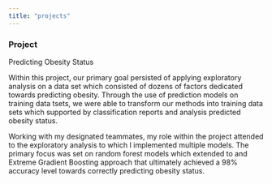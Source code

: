```yaml
---
title: "projects"
---
```


### Project 

Predicting Obesity Status

Within this project, our primary goal persisted of applying exploratory analysis on a data set which consisted of dozens of factors dedicated towards predicting obesity. Through the use of prediction models on training data tsets, we were able to transform our methods into training data sets which supported by classification reports and analysis predicted obesity status. 

Working with my designated teammates, my role within the project attended to the exploratory analysis to which I implemented multiple models. The primary focus was set on random forest models which extended to and Extreme Gradient Boosting approach that ultimately achieved a 98% accuracy level towards correctly predicting obesity status.